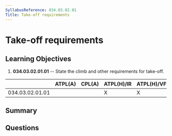 ```yaml
---
SyllabusReference: 034.03.02.01
Title: Take-off requirements
---
```


# Take-off requirements

## Learning Objectives

1.  **034.03.02.01.01** -- State the climb and other requirements for take-off.

|                 | ATPL(A) | CPL(A) | ATPL(H)/IR | ATPL(H)/VFR | CPL(H) | IR | CBIR(A) |
| --------------- | ------- | ------ | ---------- | ----------- | ------ | -- | ------- |
| 034.03.02.01.01 |         |        | X          | X           |        |    |         |

## Summary

## Questions
